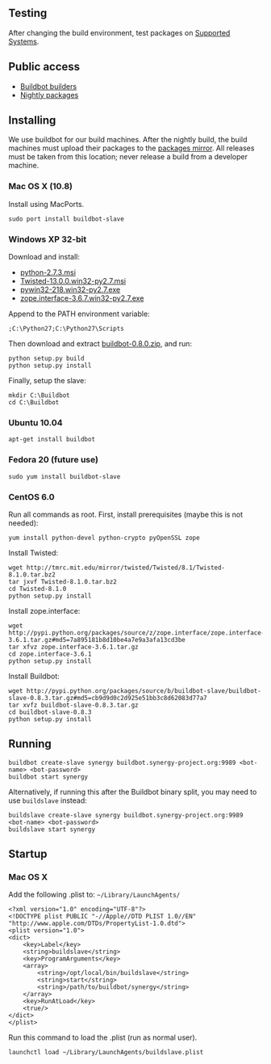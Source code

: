 ==Testing==

After changing the build environment, test packages on [[Supported Systems]].

== Public access ==

* [http://buildbot.synergy-foss.org:8000/builders Buildbot builders]
* [http://synergy-foss.org/nightly Nightly packages]

== Installing ==

We use buildbot for our build machines. After the nightly build, the build machines must upload their packages to the [http://synergy-foss.org/nightly/ packages mirror]. All releases must be taken from this location; never release a build from a developer machine.

=== Mac OS X (10.8) ===

Install using MacPorts.

<pre>
sudo port install buildbot-slave
</pre>

=== Windows XP 32-bit ===

Download and install:

* [http://www.python.org/ftp/python/2.7.3/python-2.7.3.msi python-2.7.3.msi]
* [https://pypi.python.org/packages/2.7/T/Twisted/Twisted-13.0.0.win32-py2.7.msi#md5=c2d453a344f56cf6f77204c5769288c0 Twisted-13.0.0.win32-py2.7.msi]
* [http://freefr.dl.sourceforge.net/project/pywin32/pywin32/Build%20218/pywin32-218.win32-py2.7.exe pywin32-218.win32-py2.7.exe]
* [https://pypi.python.org/packages/2.7/z/zope.interface/zope.interface-3.6.7.win32-py2.7.exe#md5=e67a544dc1cd13bd4da5793e40c277f6 zope.interface-3.6.7.win32-py2.7.exe]

Append to the PATH environment variable:

<pre>
;C:\Python27;C:\Python27\Scripts
</pre>

Then download and extract [http://downloads.sourceforge.net/project/buildbot/buildbot/0.8.0/buildbot-0.8.0.zip?use_mirror=sunet buildbot-0.8.0.zip], and run:

<pre>
python setup.py build
python setup.py install
</pre>

Finally, setup the slave:

<pre>
mkdir C:\Buildbot
cd C:\Buildbot
</pre>

=== Ubuntu 10.04 ===

<pre>
apt-get install buildbot
</pre>

=== Fedora 20 (future use) ===

<pre>
sudo yum install buildbot-slave
</pre>

=== CentOS 6.0 ===

Run all commands as root. First, install prerequisites (maybe this is not needed):

<pre>
yum install python-devel python-crypto pyOpenSSL zope
</pre>

Install Twisted:

<pre>
wget http://tmrc.mit.edu/mirror/twisted/Twisted/8.1/Twisted-8.1.0.tar.bz2
tar jxvf Twisted-8.1.0.tar.bz2
cd Twisted-8.1.0
python setup.py install
</pre>

Install zope.interface:

<pre>
wget http://pypi.python.org/packages/source/z/zope.interface/zope.interface-3.6.1.tar.gz#md5=7a895181b8d10be4a7e9a3afa13cd3be
tar xfvz zope.interface-3.6.1.tar.gz
cd zope.interface-3.6.1
python setup.py install
</pre>

Install Buildbot:

<pre>
wget http://pypi.python.org/packages/source/b/buildbot-slave/buildbot-slave-0.8.3.tar.gz#md5=cb9d9d0c2d925e51bb3c8d62083d77a7
tar xvfz buildbot-slave-0.8.3.tar.gz
cd buildbot-slave-0.8.3
python setup.py install
</pre>

== Running ==

<pre>
buildbot create-slave synergy buildbot.synergy-project.org:9989 <bot-name> <bot-password>
buildbot start synergy
</pre>

Alternatively, if running this after the Buildbot binary split, you may need to use <code>buildslave</code> instead:

<pre>
buildslave create-slave synergy buildbot.synergy-project.org:9989 <bot-name> <bot-password>
buildslave start synergy
</pre>

== Startup ==

=== Mac OS X ===

Add the following .plist to: <code>~/Library/LaunchAgents/</code>

<pre>
<?xml version="1.0" encoding="UTF-8"?>
<!DOCTYPE plist PUBLIC "-//Apple//DTD PLIST 1.0//EN" "http://www.apple.com/DTDs/PropertyList-1.0.dtd">
<plist version="1.0">
<dict>
	<key>Label</key>
	<string>buildslave</string>
	<key>ProgramArguments</key>
	<array>
		<string>/opt/local/bin/buildslave</string>
		<string>start</string>
		<string>/path/to/buildbot/synergy</string>
	</array>
	<key>RunAtLoad</key>
	<true/>
</dict>
</plist>
</pre>

Run this command to load the .plist (run as normal user).

<pre>
launchctl load ~/Library/LaunchAgents/buildslave.plist
</pre>